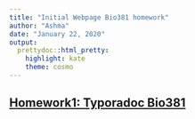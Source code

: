 ```yaml
---
title: "Initial Webpage Bio381 homework"
author: "Ashma"
date: "January 22, 2020"
output: 
  prettydoc::html_pretty:
    highlight: kate
    theme: cosmo
---
```


## __[Homework1: Typoradoc Bio381](Bio381.html)__